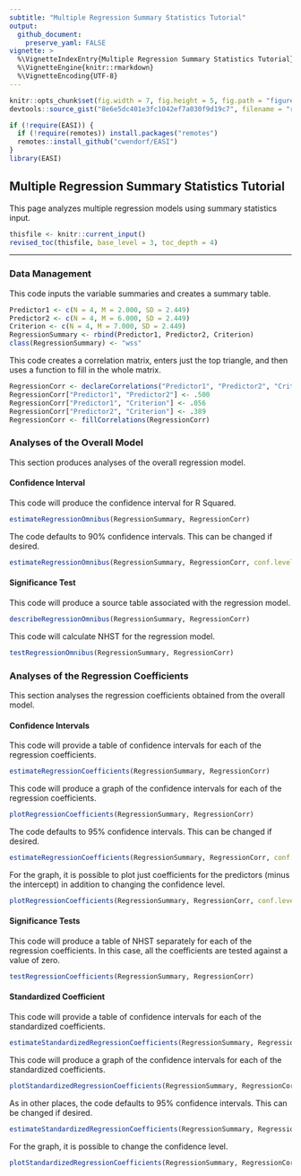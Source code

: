 ```yaml
---
subtitle: "Multiple Regression Summary Statistics Tutorial"
output:
  github_document:
    preserve_yaml: FALSE
vignette: >
  %\VignetteIndexEntry{Multiple Regression Summary Statistics Tutorial}
  %\VignetteEngine{knitr::rmarkdown}
  %\VignetteEncoding{UTF-8}
---
```


```r
knitr::opts_chunk$set(fig.width = 7, fig.height = 5, fig.path = "figures/", echo = TRUE, warning = FALSE, message = FALSE)
devtools::source_gist("8e6e5dc401e3fc1042ef7a030f9d19c7", filename = "revised_toc.R")
```

```r
if (!require(EASI)) {
  if (!require(remotes)) install.packages("remotes")
  remotes::install_github("cwendorf/EASI")
}
library(EASI)
```

## Multiple Regression Summary Statistics Tutorial

This page analyzes multiple regression models using summary statistics input.

```r
thisfile <- knitr::current_input()
revised_toc(thisfile, base_level = 3, toc_depth = 4)
```

---

### Data Management

This code inputs the variable summaries and creates a summary table.
```r
Predictor1 <- c(N = 4, M = 2.000, SD = 2.449)
Predictor2 <- c(N = 4, M = 6.000, SD = 2.449)
Criterion <- c(N = 4, M = 7.000, SD = 2.449)
RegressionSummary <- rbind(Predictor1, Predictor2, Criterion)
class(RegressionSummary) <- "wss"
```

This code creates a correlation matrix, enters just the top triangle, and then uses a function to fill in the whole matrix.
```r
RegressionCorr <- declareCorrelations("Predictor1", "Predictor2", "Criterion")
RegressionCorr["Predictor1", "Predictor2"] <- .500
RegressionCorr["Predictor1", "Criterion"] <- .056
RegressionCorr["Predictor2", "Criterion"] <- .389
RegressionCorr <- fillCorrelations(RegressionCorr)
```

### Analyses of the Overall Model

This section produces analyses of the overall regression model.

#### Confidence Interval

This code will produce the confidence interval for R Squared.
```r
estimateRegressionOmnibus(RegressionSummary, RegressionCorr)
```

The code defaults to 90% confidence intervals. This can be changed if desired.
```r
estimateRegressionOmnibus(RegressionSummary, RegressionCorr, conf.level = .95)
```

#### Significance Test

This code will produce a source table associated with the regression model.
```r
describeRegressionOmnibus(RegressionSummary, RegressionCorr)
```

This code will calculate NHST for the regression model.
```r
testRegressionOmnibus(RegressionSummary, RegressionCorr)
```

### Analyses of the Regression Coefficients

This section analyses the regression coefficients obtained from the overall model.

#### Confidence Intervals

This code will provide a table of confidence intervals for each of the regression coefficients.
```r
estimateRegressionCoefficients(RegressionSummary, RegressionCorr)
```

This code will produce a graph of the confidence intervals for each of the regression coefficients.
```r
plotRegressionCoefficients(RegressionSummary, RegressionCorr)
```

The code defaults to 95% confidence intervals. This can be changed if desired.
```r
estimateRegressionCoefficients(RegressionSummary, RegressionCorr, conf.level = .99)
```

For the graph, it is possible to plot just coefficients for the predictors (minus the intercept) in addition to changing the confidence level.
```r
plotRegressionCoefficients(RegressionSummary, RegressionCorr, conf.level = .99, line = 0, intercept = FALSE)
```

#### Significance Tests

This code will produce a table of NHST separately for each of the regression coefficients. In this case, all the coefficients are tested against a value of zero.
```r
testRegressionCoefficients(RegressionSummary, RegressionCorr)
```

#### Standardized Coefficient

This code will provide a table of confidence intervals for each of the standardized coefficients.
```r
estimateStandardizedRegressionCoefficients(RegressionSummary, RegressionCorr)
```

This code will produce a graph of the confidence intervals for each of the standardized coefficients.
```r
plotStandardizedRegressionCoefficients(RegressionSummary, RegressionCorr)
```

As in other places, the code defaults to 95% confidence intervals. This can be changed if desired.
```r
estimateStandardizedRegressionCoefficients(RegressionSummary, RegressionCorr, conf.level = .99)
```

For the graph, it is possible to change the confidence level.
```r
plotStandardizedRegressionCoefficients(RegressionSummary, RegressionCorr, conf.level = .99)
```
